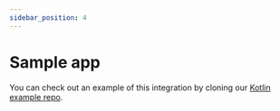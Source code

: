 ```yaml
---
sidebar_position: 4
---
```


# Sample app

You can check out an example of this integration by cloning our [Kotlin example repo](https://github.com/dyte-in/sample-android-ui-kit).
